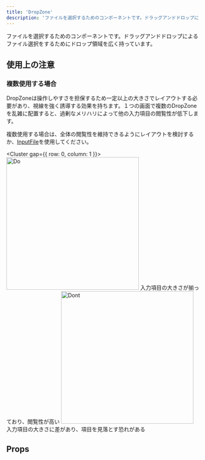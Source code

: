 ```yaml
---
title: 'DropZone'
description: 'ファイルを選択するためのコンポーネントです。ドラッグアンドドロップによるファイル選択をするためにドロップ領域を広く持っています。'
---
```


ファイルを選択するためのコンポーネントです。ドラッグアンドドロップによるファイル選択をするためにドロップ領域を広く持っています。

<ComponentStory name="DropZone" />

## 使用上の注意
### 複数使用する場合
DropZoneは操作しやすさを担保するため一定以上の大きさでレイアウトする必要があり、視線を強く誘導する効果を持ちます。１つの画面で複数のDropZoneを乱雑に配置すると、過剰なメリハリによって他の入力項目の閲覧性が低下します。

複数使用する場合は、全体の閲覧性を維持できるようにレイアウトを検討するか、[InputFile](/products/components/input-file/)を使用してください。

<Cluster gap={{ row: 0, column: 1 }}>
  <DoAndDont type="do" width="calc(50% - 8px)">
    <Image slot="img" src={InputFileDo} alt="Do" width="346" />
    <Text slot="label">入力項目の大きさが揃っており、閲覧性が高い</Text>
  </DoAndDont>
  <DoAndDont type="dont" width="calc(50% - 8px)">
    <Image slot="img" src={InputFileDont} alt="Dont" width="346" />
    <Text slot="label">入力項目の大きさに差があり、項目を見落とす恐れがある</Text>
  </DoAndDont>
</Cluster>



## Props

<ComponentPropsTable name="DropZone" />
